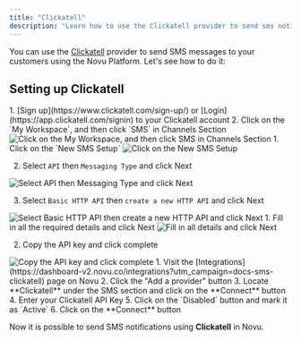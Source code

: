```yaml
---
title: "Clickatell"
description: "Learn how to use the Clickatell provider to send sms notifications using Novu"
---
```



You can use the [Clickatell](https://www.clickatell.com/) provider to send SMS messages to your customers using the Novu Platform.
Let's see how to do it:

## Setting up Clickatell

<Steps>
<Step title="Create a Clickatell Account">
1. [Sign up](https://www.clickatell.com/sign-up/) or [Login](https://app.clickatell.com/signin) to your Clickatell account
2. Click on the `My Workspace`, and then click `SMS` in Channels Section

<img alt="Click on the My Workspace, and then click SMS in Channels Section" src="/images/channels-and-providers/sms/clickatell/step_01.png" />
</Step>

<Step title="Set up SMS API">
1. Click on the `New SMS Setup`

<img alt="Click on the New SMS Setup" src="/images/channels-and-providers/sms/clickatell/step_02.png" />

2. Select `API` then `Messaging Type` and click Next

<img alt="Select API then Messaging Type and click Next" src="/images/channels-and-providers/sms/clickatell/step_03.png" />

3. Select `Basic HTTP API` then `create a new HTTP API` and click Next

<img alt="Select Basic HTTP API then create a new HTTP API and click Next" src="/images/channels-and-providers/sms/clickatell/step_04.png" />
</Step>

<Step title="Configure API Settings">
1. Fill in all the required details and click Next

<img alt="Fill in all details and click Next" src="/images/channels-and-providers/sms/clickatell/step_05.png" />

2. Copy the API key and click complete

<img alt="Copy the API key and click complete" src="/images/channels-and-providers/sms/clickatell/step_06.png" />
</Step>

<Step title="Connect Clickatell to Novu">
1. Visit the [Integrations](https://dashboard-v2.novu.co/integrations?utm_campaign=docs-sms-clickatell) page on Novu
2. Click the "Add a provider" button
3. Locate **Clickatell** under the SMS section and click on the **Connect** button
4. Enter your Clickatell API Key
5. Click on the `Disabled` button and mark it as `Active`
6. Click on the **Connect** button
</Step>
</Steps>

Now it is possible to send SMS notifications using **Clickatell** in Novu.
